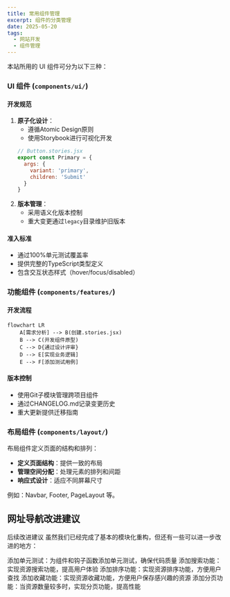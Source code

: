---
title: 常用组件管理
excerpt: 组件的分类管理
date: 2025-05-20
tags:
  - 网站开发
  - 组件管理
---

本站所用的 UI 组件可分为以下三种：

### UI 组件 (`components/ui/`)

#### 开发规范
1. **原子化设计**：
   - 遵循Atomic Design原则
   - 使用Storybook进行可视化开发
   ```jsx
   // Button.stories.jsx
   export const Primary = {
     args: {
       variant: 'primary',
       children: 'Submit'
     }
   }
   ```
2. **版本管理**：
   - 采用语义化版本控制
   - 重大变更通过`legacy`目录维护旧版本

#### 准入标准
- 通过100%单元测试覆盖率
- 提供完整的TypeScript类型定义
- 包含交互状态样式（hover/focus/disabled）

### 功能组件 (`components/features/`)

#### 开发流程
```mermaid
flowchart LR
    A[需求分析] --> B(创建.stories.jsx)
    B --> C(开发组件原型)
    C --> D{通过设计评审}
    D --> E[实现业务逻辑]
    E --> F[添加测试用例]
```

#### 版本控制
- 使用Git子模块管理跨项目组件
- 通过CHANGELOG.md记录变更历史
- 重大更新提供迁移指南

### 布局组件 (`components/layout/`)

布局组件定义页面的结构和排列：

- **定义页面结构**：提供一致的布局
- **管理空间分配**：处理元素的排列和间距
- **响应式设计**：适应不同屏幕尺寸

例如：Navbar, Footer, PageLayout 等。

## 网址导航改进建议

后续改进建议
虽然我们已经完成了基本的模块化重构，但还有一些可以进一步改进的地方：

添加单元测试：为组件和钩子函数添加单元测试，确保代码质量
添加搜索功能：实现资源搜索功能，提高用户体验
添加排序功能：实现资源排序功能，方便用户查找
添加收藏功能：实现资源收藏功能，方便用户保存感兴趣的资源
添加分页功能：当资源数量较多时，实现分页功能，提高性能
